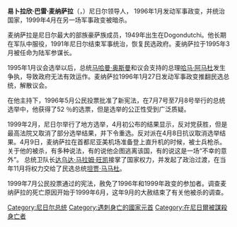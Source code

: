 {{Unreferenced|time=2011-12-15T13:10:20+00:00 }}
{{Infobox officeholder
| name          = 易卜拉欣·巴雷·麦纳萨拉<br><small>Ibrahim Baré Maïnassara</small>
| image         = {{Show if file exists|comment=檔案不存在，可從英文維基百科取得（本模板會在檔案恢復時自動顯示檔案，並由機器人自動清理模板，無需撤銷機器人的編輯）|file=Feu Bare Mainassara.jpg|text=Feu Bare Mainassara.jpg}}
| order         = 第5任[[尼日尔总统|尼日尔总统]]<br/><small>(直到1996年8月7日作为''救國委員會主席'')
| primeminister = {{tsl|en|Boukary Adji|布卡里·阿吉}}<br>{{tsl|en|Amadou Cissé|阿馬杜·西塞}}<br>{{tsl|en|Ibrahim Hassane Mayaki|易卜拉欣·哈桑·馬亞基}}
| vicepresident = 
| term_start    = 1996年1月27日
| term_end      = 1999年4月9日
| predecessor   = [[馬哈曼·奧斯曼|馬哈曼·奧斯曼]]
| successor     = [[達烏達·馬拉姆·旺凱|達烏達·馬拉姆·旺凱]]
| birth_date    = {{Birth date|1949|5|9|mf=y}}
| birth_place   = {{flag|French West Africa}}{{tsl|en|Colony of Niger|尼日尔殖民地}}[[多貢杜奇|多貢杜奇]]
| death_date    = {{death date and age|1999|4|9|1949|5|9}}
| death_place   = {{flag|Niger}}[[尼亚美|尼亚美]]
| spouse        = 
| party         = {{tsl|en|Rally for Democracy and Progress (Niger)}} (1997–99)
| otherparty    = {{tsl|en|National Union of Independents for Democratic Renewal|全國獨立復興民主聯盟}} (1996–97)
<!--Military service-->
|nickname     =
|allegiance   = 
|branch       = {{tsl|en|Niger Armed Forces|尼日尔陆军}}
|serviceyears = 1970–1996
|rank         = [[上校|上校]]
|unit         =
|commands     = 
|battles      =
|awards       =
}}
'''易卜拉欣·巴雷·麦纳萨拉'''（'''{{lang-fr|Ibrahim Baré Maïnassara}}'''，{{bd|1949年|5月9日|1999年|4月9日|catIdx=Maïnassara Ibrahim}}）尼日尔领导人， 1996年1月发动军事政变，并统治国家，1999年4月在另一场军事政变被暗杀。

麦纳萨拉是尼日尔最大的部族豪萨族成员，1949年出生在Dogondutchi。他长期在军队中服役，1991年尼日尔结束军事统治，恢复民选政府。麦纳萨拉于1995年3月被任命为陆军参谋长。

1995年1月议会选举以后，总统[[马哈曼·奥斯曼|马哈曼·奥斯曼]]和议会支持的总理[[哈马·阿马杜|哈马·阿马杜]]发生争执，导致政府无法有效运作。麦纳萨拉1996年1月27日发动军事政变推翻民选总统，解散议会。

在他主持下，1996年5月公民投票批准了新宪法，在7月7号至7月8号举行的总统选举中，他获得了52 ％的选票，但是选举的公正性受到广泛质疑。

1999年2月，尼日尔举行了地方选举，4月初公布的结果显示，反对党获胜，但是最高法院又取消了部分选举结果，并下令重选。反对派在4月8日抗议取消选举结果。4月9日，麦纳萨拉在首都尼亚美机场准备登上直升机的时候，被士兵枪杀。关于他的被杀，有多种说法，有的说他企图逃离该国，有的说这是一场“不幸的意外”。 总统卫队长[[达乌达·马拉姆·旺凯|达乌达·马拉姆·旺凯]]接掌了国家权力，并发起了政治过渡，在当年11月将权力交给了民选总统[[坦贾·马马杜|坦贾·马马杜]]。

1999年7月公民投票通过的宪法，赦免了1996年和1999年政变的参加者。调查麦纳萨拉的死亡原因开始于1999年6月，这年9月的大赦结束了有关他被杀的调查。

{{start box}}
{{succession box|[[马哈曼·奥斯曼|马哈曼·奥斯曼]]|[[达乌达·马拉姆·旺凯|达乌达·马拉姆·旺凯]]|[[尼日尔总统|尼日尔总统]]|1996年1月27日-1999年4月9日}}
{{end box}}
{{尼日國家元首}}
{{Authority control}}

{{DEFAULTSORT:Maïnassara Ibrahim}}
[[Category:尼日尔总统|Category:尼日尔总统]]
[[Category:遇刺身亡的國家元首|Category:遇刺身亡的國家元首]]
[[Category:在尼日爾被謀殺身亡者|Category:在尼日爾被謀殺身亡者]]